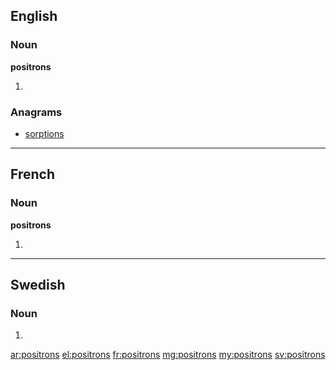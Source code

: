 {{also|positróns}}
==English==

===Noun===
'''positrons'''

# {{plural of|positron}}

===Anagrams===
* [[sorptions#English|sorptions]]

----

==French==

===Noun===
'''positrons''' {{m}}

# {{plural of|positron|lang=fr}}

----

==Swedish==

===Noun===
{{head|sv|noun form}}

# {{sv-noun-form-indef-gen|positron}}

[[ar:positrons]]
[[el:positrons]]
[[fr:positrons]]
[[mg:positrons]]
[[my:positrons]]
[[sv:positrons]]